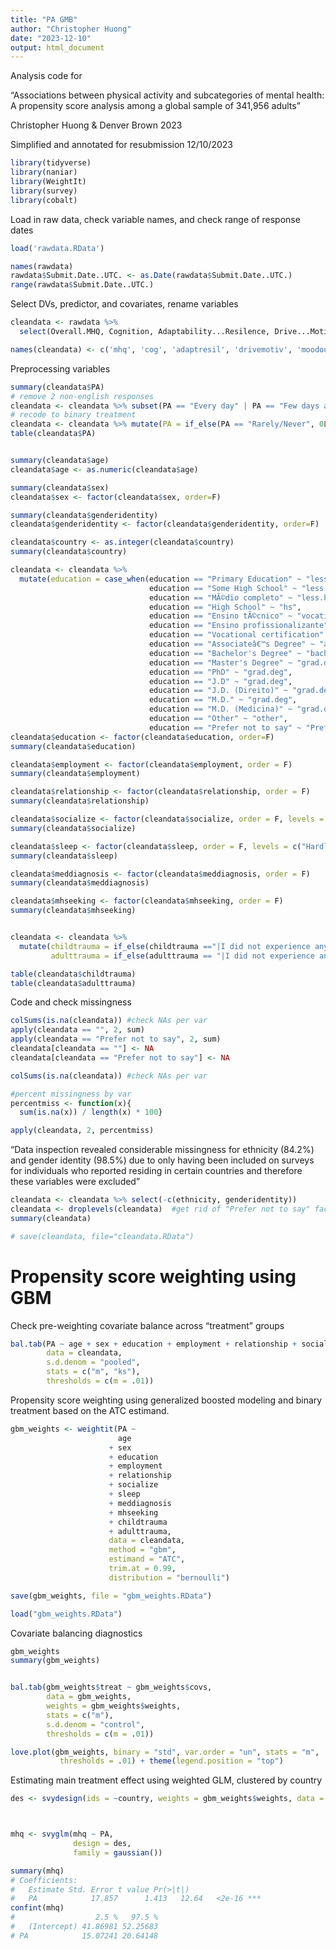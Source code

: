 ```yaml
---
title: "PA GMB"
author: "Christopher Huong"
date: "2023-12-10"
output: html_document
---
```


Analysis code for 

"Associations between physical activity and subcategories of mental health: A propensity score analysis among a global sample of 341,956 adults"

Christopher Huong & Denver Brown 2023

Simplified and annotated for resubmission 12/10/2023

```r
library(tidyverse)
library(naniar)
library(WeightIt)
library(survey)
library(cobalt)

```

Load in raw data, check variable names, and check range of response dates

```r
load('rawdata.RData')

names(rawdata)
rawdata$Submit.Date..UTC. <- as.Date(rawdata$Submit.Date..UTC.)
range(rawdata$Submit.Date..UTC.)

```

Select DVs, predictor, and covariates, rename variables
```r
cleandata <- rawdata %>% 
  select(Overall.MHQ, Cognition, Adaptability...Resilence, Drive...Motivation, Mood...Outlook, Social...Self, Mind.Body.Connection, Frequency.of.doing.exercise, Age, Biological.Sex, Gender.Identity, Country, Ethnicity, Education, Employment, Current.Family.Situation, Frequency.of.Socializing, Frequency.of.getting.a.good.nights.sleep, Presence.Absence.of.Diagnosed.Medical.Disorder, Mental.Health.Treatment.Status, Childhood.traumas, Adult.traumas)

names(cleandata) <- c('mhq', 'cog', 'adaptresil', 'drivemotiv', 'moodoutlook', 'socialself', 'mindbody', 'PA', 'age', 'sex', 'genderidentity', 'country', 'ethnicity', 'education', 'employment', 'relationship', 'socialize', 'sleep', 'meddiagnosis', 'mhseeking', 'childtrauma', 'adulttrauma')
```

Preprocessing variables

```r
summary(cleandata$PA)
# remove 2 non-english responses
cleandata <- cleandata %>% subset(PA == "Every day" | PA == "Few days a week" | PA == "Less than once a week" | PA == "Once a week" | PA == "Rarely/Never")
# recode to binary treatment
cleandata <- cleandata %>% mutate(PA = if_else(PA == "Rarely/Never", 0L, 1L))
table(cleandata$PA)


summary(cleandata$age)
cleandata$age <- as.numeric(cleandata$age)

summary(cleandata$sex)
cleandata$sex <- factor(cleandata$sex, order=F)

summary(cleandata$genderidentity)
cleandata$genderidentity <- factor(cleandata$genderidentity, order=F)

cleandata$country <- as.integer(cleandata$country)
summary(cleandata$country)

cleandata <- cleandata %>%              
  mutate(education = case_when(education == "Primary Education" ~ "less.hs",
                               education == "Some High School" ~ "less.hs",
                               education == "MÃ©dio completo" ~ "less.hs",
                               education == "High School" ~ "hs",
                               education == "Ensino tÃ©cnico" ~ "vocational",
                               education == "Ensino profissionalizante" ~ "vocational",
                               education == "Vocational certification" ~ "vocational",
                               education == "Associateâ€™s Degree" ~ "assoc.deg",
                               education == "Bachelor's Degree" ~ "bach.deg",
                               education == "Master's Degree" ~ "grad.deg",
                               education == "PhD" ~ "grad.deg",
                               education == "J.D" ~ "grad.deg",
                               education == "J.D. (Direito)" ~ "grad.deg",
                               education == "M.D." ~ "grad.deg",
                               education == "M.D. (Medicina)" ~ "grad.deg",
                               education == "Other" ~ "other",
                               education == "Prefer not to say" ~ "Prefer not to say"))
cleandata$education <- factor(cleandata$education, order=F)
summary(cleandata$education)

cleandata$employment <- factor(cleandata$employment, order = F)
summary(cleandata$employment)

cleandata$relationship <- factor(cleandata$relationship, order = F)
summary(cleandata$relationship)

cleandata$socialize <- factor(cleandata$socialize, order = F, levels = c("Rarely/Never", "1-3 times a month", "Once a week", "Several days a week"))
summary(cleandata$socialize)

cleandata$sleep <- factor(cleandata$sleep, order = F, levels = c("Hardly ever", "Some of the time", "Most of the time", "All of the time"))
summary(cleandata$sleep)

cleandata$meddiagnosis <- factor(cleandata$meddiagnosis, order = F)
summary(cleandata$meddiagnosis)

cleandata$mhseeking <- factor(cleandata$mhseeking, order = F)
summary(cleandata$mhseeking)


cleandata <- cleandata %>%
  mutate(childtrauma = if_else(childtrauma =="|I did not experience any of the above during my childhood" | childtrauma == "|None of the above", 0L,1L),
         adulttrauma = if_else(adulttrauma == "|I did not experience any of the above" | adulttrauma == "|None of the above", 0L,1L))

table(cleandata$childtrauma)
table(cleandata$adulttrauma)


```


Code and check missingness

```r

colSums(is.na(cleandata)) #check NAs per var
apply(cleandata == "", 2, sum)
apply(cleandata == "Prefer not to say", 2, sum)
cleandata[cleandata == ""] <- NA
cleandata[cleandata == "Prefer not to say"] <- NA 

colSums(is.na(cleandata)) #check NAs per var

#percent missingness by var
percentmiss <- function(x){
  sum(is.na(x)) / length(x) * 100} 

apply(cleandata, 2, percentmiss)

```

"Data inspection revealed considerable missingness for ethnicity (84.2%) and gender identity (98.5%) due to only having been included on surveys for individuals who reported residing in certain countries and therefore these variables were excluded"

```r
cleandata <- cleandata %>% select(-c(ethnicity, genderidentity))
cleandata <- droplevels(cleandata)  #get rid of "Prefer not to say" factor levels
summary(cleandata)

# save(cleandata, file="cleandata.RData")
```


# Propensity score weighting using GBM

Check pre-weighting covariate balance across "treatment" groups
```r
bal.tab(PA ~ age + sex + education + employment + relationship + socialize + sleep + meddiagnosis + mhseeking + childtrauma + adulttrauma,
        data = cleandata,
        s.d.denom = "pooled",
        stats = c("m", "ks"),
        thresholds = c(m = .01))
```


Propensity score weighting using generalized boosted modeling and binary treatment based on the ATC estimand. 
```r

gbm_weights <- weightit(PA ~
                        age
                      + sex
                      + education
                      + employment
                      + relationship
                      + socialize
                      + sleep
                      + meddiagnosis
                      + mhseeking
                      + childtrauma
                      + adulttrauma,
                      data = cleandata,
                      method = "gbm",
                      estimand = "ATC",
                      trim.at = 0.99,
                      distribution = "bernoulli")

save(gbm_weights, file = "gbm_weights.RData")

load("gbm_weights.RData")

```

Covariate balancing diagnostics
```r
gbm_weights
summary(gbm_weights)


bal.tab(gbm_weights$treat ~ gbm_weights$covs,
        data = gbm_weights,
        weights = gbm_weights$weights,
        stats = c("m"),
        s.d.denom = "control",
        thresholds = c(m = .01))

love.plot(gbm_weights, binary = "std", var.order = "un", stats = "m",
           thresholds = .01) + theme(legend.position = "top")
```

Estimating main treatment effect using weighted GLM, clustered by country
```r
des <- svydesign(ids = ~country, weights = gbm_weights$weights, data = cleandata)



mhq <- svyglm(mhq ~ PA,
              design = des,
              family = gaussian())

summary(mhq)
# Coefficients:
#   Estimate Std. Error t value Pr(>|t|)    
#   PA            17.857      1.413   12.64   <2e-16 ***
confint(mhq)
#                  2.5 %   97.5 %
#   (Intercept) 41.86981 52.25683
# PA            15.07241 20.64148

```






















